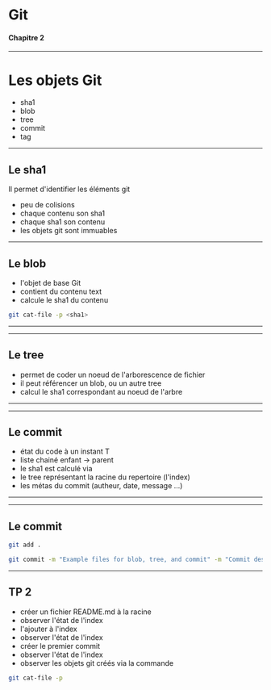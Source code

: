 
# Git
#### Chapitre 2

---

# Les objets Git

* sha1
* blob
* tree
* commit
* tag

---

## Le sha1

Il permet d'identifier les éléments git
* peu de colisions
* chaque contenu son sha1
* chaque sha1 son contenu
* les objets git sont immuables

---

## Le blob

* l'objet de base Git
* contient du contenu text
* calcule le sha1 du contenu

```sh
git cat-file -p <sha1>
```

---

<Blob />

---

## Le tree

* permet de coder un noeud de l'arborescence de fichier
* il peut référencer un blob, ou un autre tree
* calcul le sha1 correspondant au noeud de l'arbre

---

<Tree />

---

## Le commit

* état du code à un instant T
* liste chainé enfant -> parent
* le sha1 est calculé via
* le tree représentant la racine du repertoire (l'index)
* les métas du commit (autheur, date, message ...)

---

<Commit />

---

## Le commit

```sh
git add .

git commit -m "Example files for blob, tree, and commit" -m "Commit description"
```

---

## TP 2

* créer un fichier README.md à la racine
* observer l'état de l'index
* l'ajouter à l'index
* observer l'état de l'index
* créer le premier commit
* observer l'état de l'index
* observer les objets git créés via la commande 
```sh
git cat-file -p
```
